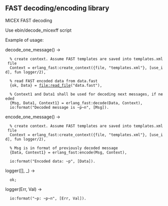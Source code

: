 == FAST decoding/encoding library ==

MICEX FAST decoding

Use ebin/decode_micexff script

Example of usage:

decode_one_message() ->
   % create context. Assume FAST templates are saved into templates.xml file
   Context = erlang_fast:create_context({file, "templates.xml"}, [use_id], fun logger/2),

   % read FAST encoded data from data.fast
   {ok, Data} = file:read_file("data.fast"),

   % Context1 and Data1 shall be used for decoding next messages, if needed
   {Msg, Data1, Context1} = erlang_fast:decode(Data, Context),
   io:format("Decoded message is ~p~n", [Msg]).

encode_one_message() ->
   % create context. Assume FAST templates are saved into templates.xml file
   Context = erlang_fast:create_context({file, "templates.xml"}, [use_id], fun logger/2),

   % Msg is in format of previously decoded message
   {Data, Context1} = erlang_fast:encode(Msg, Context),

   io:format("Encoded data: ~p", [Data]).

logger([], _) ->
   ok;
logger(Err, Val) ->
   io:format("~p: ~p~n", [Err, Val]).
